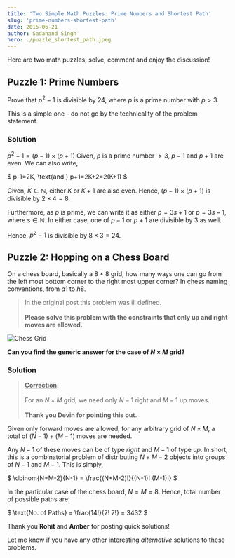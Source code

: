 ```yaml
---
title: 'Two Simple Math Puzzles: Prime Numbers and Shortest Path'
slug: 'prime-numbers-shortest-path'
date: 2015-06-21
author: Sadanand Singh
hero: ./puzzle_shortest_path.jpeg
---
```


Here are two math puzzles, solve, comment and enjoy the discussion!

## Puzzle 1: Prime Numbers

Prove that $p^2-1$ is divisible by 24, where $p$ is a prime number with
$p>3$.

This is a simple one - do not go by the technicality of the problem
statement.

### Solution

$p^2-1 = (p-1)\times (p+1)$ Given, $p$ is a prime number $>3$, $p-1$ and
$p+1$ are even. We can also write,

$
p-1=2K, \text{and } p+1=2K+2=2(K+1)
$

Given, $K \in \mathbb{N}$, either $K$ or $K+1$ are also even. Hence,
$(p-1)\times (p+1)$ is divisible by $2\times 4 = 8$.

Furthermore, as $p$ is prime, we can write it as either $p = 3s+1$ or
$p = 3s-1$, where $s \in \mathbb{N}$. In either case, one of $p-1$ or
$p+1$ are divisible by 3 as well.

Hence, $p^2-1$ is divisible by $8\times 3 = 24$.

## Puzzle 2: Hopping on a Chess Board

On a chess board, basically a $8\times 8$ grid, how many ways one can go
from the left most bottom corner to the right most upper corner? In
chess naming conventions, from $a1$ to $h8$.

> In the original post this problem was ill defined. <br/><br/> **Please solve this problem with the constraints that only up and right moves are allowed.**

<div className='Image__Small'>
  <img
    src='https://upload.wikimedia.org/wikipedia/commons/4/4b/Ternblad_grid_chess_problem.png'
    alt='Chess Grid'
  />
</div>

**Can you find the generic answer for the case of $N\times M$ grid?**

### Solution

> **<u>Correction</u>:** <br/><br/> For an $N\times M$ grid, we need only $N-1$ right and $M-1$ up moves. <br/><br/> **Thank you Devin for pointing this out.**

Given only forward moves are allowed, for any arbitrary grid of
$N\times M$, a total of $(N-1) + (M-1)$ moves are needed.

Any $N-1$ of these moves can be of type _right_ and $M-1$ of type _up_.
In short, this is a combinatorial problem of distributing $N+M-2$
objects into groups of $N-1$ and $M-1$. This is simply,

$
\dbinom{N+M-2}{N-1} = \frac{(N+M-2)!}{(N-1)! (M-1)!}
$

In the particular case of the chess board, $N = M = 8$. Hence, total
number of possible paths are:

$
\text{No. of Paths} = \frac{14!}{7! 7!} = 3432
$

Thank you **Rohit** and **Amber** for posting quick solutions!

Let me know if you have any other interesting _alternative_ solutions to
these problems.
